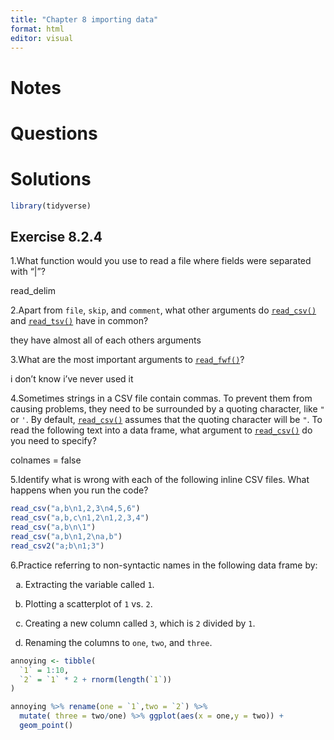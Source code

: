 ```yaml
---
title: "Chapter 8 importing data"
format: html
editor: visual
---
```


# Notes

# Questions

# Solutions

```r
library(tidyverse)
```

## Exercise 8.2.4

1.What function would you use to read a file where fields were separated with "\|"?

read_delim

2.Apart from `file`, `skip`, and `comment`, what other arguments do [`read_csv()`](https://readr.tidyverse.org/reference/read_delim.html) and [`read_tsv()`](https://readr.tidyverse.org/reference/read_delim.html) have in common?

they have almost all of each others arguments

3.What are the most important arguments to [`read_fwf()`](https://readr.tidyverse.org/reference/read_fwf.html)?

i don't know i've never used it

4.Sometimes strings in a CSV file contain commas. To prevent them from causing problems, they need to be surrounded by a quoting character, like `"` or `'`. By default, [`read_csv()`](https://readr.tidyverse.org/reference/read_delim.html) assumes that the quoting character will be `"`. To read the following text into a data frame, what argument to [`read_csv()`](https://readr.tidyverse.org/reference/read_delim.html) do you need to specify?

colnames = false

5.Identify what is wrong with each of the following inline CSV files. What happens when you run the code?

```r
read_csv("a,b\n1,2,3\n4,5,6")
read_csv("a,b,c\n1,2\n1,2,3,4")
read_csv("a,b\n\1")
read_csv("a,b\n1,2\na,b")
read_csv2("a;b\n1;3")
```

6.Practice referring to non-syntactic names in the following data frame by:

a.  Extracting the variable called `1`.

b.  Plotting a scatterplot of `1` vs. `2`.

c.  Creating a new column called `3`, which is `2` divided by `1`.

d.  Renaming the columns to `one`, `two`, and `three`.

```r
annoying <- tibble(
  `1` = 1:10,
  `2` = `1` * 2 + rnorm(length(`1`))
)
```

```r
annoying %>% rename(one = `1`,two = `2`) %>%  
  mutate( three = two/one) %>% ggplot(aes(x = one,y = two)) +
  geom_point()
```
